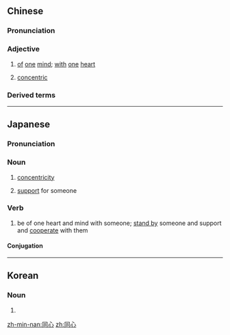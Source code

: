 ==Chinese==
{{zh-forms}}

===Pronunciation===
{{zh-pron
|m=tóngxīn
|c=tung4 sam1
|h=pfs=thùng-sîm
|mn=tâng-sim
|cat=a
}}

===Adjective===
{{zh-adj}}

# [[of]] [[one]] [[mind]]; [[with]] [[one]] [[heart]]
# {{lb|zh|mathematics}} [[concentric]]

===Derived terms===
{{zh-der|同心同德|同心協力|同心圓}}

----

==Japanese==
{{ja-kanjitab|どう|しん|yomi=o}}

===Pronunciation===
{{ja-pron|どうしん|y=o}}

===Noun===
{{ja-noun|どうしん|tr=intrans}}

# {{lb|ja|mathematics|sort=とうしん}} [[concentricity]]
# [[support]] for someone

===Verb===
{{ja-verb-suru|どうしん|tr=intrans}}

#be of one heart and mind with someone; [[stand by]] someone and support and [[cooperate]] with them

====Conjugation====
{{ja-suru|どうしん}}

----

==Korean==
{{ko-hanjatab}}

===Noun===
{{ko-noun|hj|hangeul=동심}}

# {{hanja form of|동심|}}

[[zh-min-nan:同心]]
[[zh:同心]]